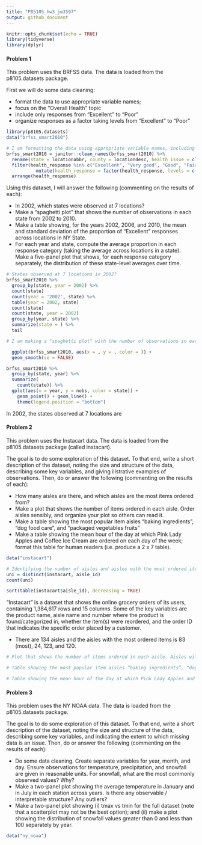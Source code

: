 ```yaml
---
title: "P85105_hw3_jw3597"
output: github_document
---
```


```r
knitr::opts_chunk$set(echo = TRUE)
library(tidyverse)
library(dplyr)
```

#### Problem 1

This problem uses the BRFSS data. The data is loaded from the p8105.datasets package.  

First we will do some data cleaning: 

* format the data to use appropriate variable names;
* focus on the “Overall Health” topic
* include only responses from “Excellent” to “Poor”
* organize responses as a factor taking levels from “Excellent” to “Poor”

```r
library(p8105.datasets)
data("brfss_smart2010")

# I am formatting the data using appropriate variable names, including only using responses from "Excellent" to "Poor", and then organizing the responses as a factor:
brfss_smart2010 = janitor::clean_names(brfss_smart2010) %>%
  rename(state = locationabbr, county = locationdesc, health_issue = class, health_issue_topic = topic, health_question = question, health_response = response, lower_95CI = confidence_limit_low, upper_95CI = confidence_limit_high) %>% 
  filter(health_response %in% c("Excellent", "Very good", "Good", "Fair", "Poor")) %>%
           mutate(health_response = factor(health_response, levels = c("Excellent", "Very good", "Good", "Fair", "Poor"))) %>%
  arrange(health_response)

```

Using this dataset, I will answer the following (commenting on the results of each):

* In 2002, which states were observed at 7 locations?
* Make a “spaghetti plot” that shows the number of observations in each state from 2002 to 2010.
* Make a table showing, for the years 2002, 2006, and 2010, the mean and standard deviation of the proportion of “Excellent” responses across locations in NY State.
* For each year and state, compute the average proportion in each response category (taking the average across locations in a state). Make a five-panel plot that shows, for each response category separately, the distribution of these state-level averages over time.

```r
# States observed at 7 locations in 2002?
brfss_smart2010 %>%
  group_by(state, year = 2002) %>%
  count(state)
  count(year = '2002', state) %>%
  table(year = 2002, state)
  count(state)
  count(state, year = 2002)
  group_by(year, state) %>%
  summarize(state = ) %>%
  tail

# I am making a "spaghetti plot" with the number of observations in each state from 2002 to 2010

  ggplot(brfss_smart2010, aes(x = , y = , color = )) + 
  geom_smooth(se = FALSE) 
```

```r
brfss_smart2010 %>%
  group_by(state, year) %>%
  summarize(
    count(state)) %>%
  gplot(aes(x = year, y = nobs, color = state)) + 
    geom_point() + geom_line() + 
    theme(legend.position = "bottom")
```

In 2002, the states observed at 7 locations are

#### Problem 2

This problem uses the Instacart data. The data is loaded from the p8105.datasets package (called instacart).  

The goal is to do some exploration of this dataset. To that end, write a short description of the dataset, noting the size and structure of the data, describing some key variables, and giving illstrative examples of observations. Then, do or answer the following (commenting on the results of each): 

* How many aisles are there, and which aisles are the most items ordered from?
* Make a plot that shows the number of items ordered in each aisle. Order aisles sensibly, and organize your plot so others can read it.
* Make a table showing the most popular item aisles “baking ingredients”, “dog food care”, and “packaged vegetables fruits”
* Make a table showing the mean hour of the day at which Pink Lady Apples and Coffee Ice Cream are ordered on each day of the week; format this table for human readers (i.e. produce a 2 x 7 table).

```r
data("instacart")

# Identifying the number of aisles and aisles with the most ordered items
uni = distinct(instacart, aisle_id)
count(uni)

sort(table(instacart$aisle_id), decreasing = TRUE)
```
"Instacart" is a dataset that shows the online grocery orders of its users, containing 1,384,617 rows and 15 columns. Some of the key variables are the product name, aisle name and number where the product is found/categorized in, whether the item(s) were reordered, and the order ID that indicates the specific order placed by a customer.

* There are 134 aisles and the aisles with the most ordered items is 83 (most), 24, 123, and 120.

```r
# Plot that shows the number of items ordered in each aisle. Aisles will be ordered sensibly and the plot will be organized to be readable to others

```

```r
# Table showing the most popular item aisles “baking ingredients”, “dog food care”, and “packaged vegetables fruits

```

```r
# Table showing the mean hour of the day at which Pink Lady Apples and Coffee Ice Cream are ordered on each day of the week; format this table for human readers (i.e. produce a 2 x 7 table)
```


#### Problem 3

This problem uses the NY NOAA data. The data is loaded from the p8105.datasets package.  

The goal is to do some exploration of this dataset. To that end, write a short description of the dataset, noting the size and structure of the data, describing some key variables, and indicating the extent to which missing data is an issue. Then, do or answer the following (commenting on the results of each):

* Do some data cleaning. Create separate variables for year, month, and day. Ensure observations for temperature, precipitation, and snowfall are given in reasonable units. For snowfall, what are the most commonly observed values? Why?
* Make a two-panel plot showing the average temperature in January and in July in each station across years. Is there any observable / interpretable structure? Any outliers?
* Make a two-panel plot showing (i) tmax vs tmin for the full dataset (note that a scatterplot may not be the best option); and (ii) make a plot showing the distribution of snowfall values greater than 0 and less than 100 separately by year.

```r
data("ny_noaa")
```





